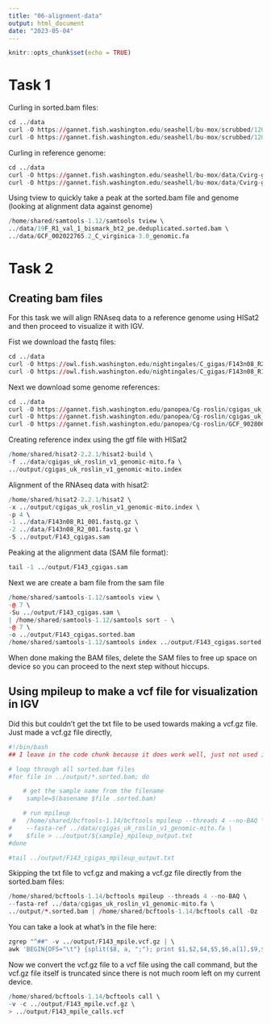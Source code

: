 ```yaml
---
title: "06-alignment-data"
output: html_document
date: "2023-05-04"
---
```


```r
knitr::opts_chunk$set(echo = TRUE)
```


# Task 1

Curling in sorted.bam files: 
```r
cd ../data
curl -O https://gannet.fish.washington.edu/seashell/bu-mox/scrubbed/120321-cvBS/19F_R1_val_1_bismark_bt2_pe.deduplicated.sorted.bam
curl -O https://gannet.fish.washington.edu/seashell/bu-mox/scrubbed/120321-cvBS/19F_R1_val_1_bismark_bt2_pe.deduplicated.sorted.bam.bai
```

Curling in reference genome:
```r
cd ../data
curl -O https://gannet.fish.washington.edu/seashell/bu-mox/data/Cvirg-genome/GCF_002022765.2_C_virginica-3.0_genomic.fa
curl -O https://gannet.fish.washington.edu/seashell/bu-mox/data/Cvirg-genome/GCF_002022765.2_C_virginica-3.0_genomic.fa.fai
```

Using tview to quickly take a peak at the sorted.bam file and genome (looking at alignment data against genome)
```r
/home/shared/samtools-1.12/samtools tview \
../data/19F_R1_val_1_bismark_bt2_pe.deduplicated.sorted.bam \
../data/GCF_002022765.2_C_virginica-3.0_genomic.fa
```

# Task 2
## Creating bam files

For this task we will align RNAseq data to a reference genome using HISat2 and then proceed to visualize it with IGV.

Fist we download the fastq files:
```r
cd ../data
curl -O https://owl.fish.washington.edu/nightingales/C_gigas/F143n08_R2_001.fastq.gz
curl -O https://owl.fish.washington.edu/nightingales/C_gigas/F143n08_R1_001.fastq.gz
```

Next we download some genome references:
```r
cd ../data
curl -O https://gannet.fish.washington.edu/panopea/Cg-roslin/cgigas_uk_roslin_v1_genomic-mito.fa
curl -O https://gannet.fish.washington.edu/panopea/Cg-roslin/cgigas_uk_roslin_v1_genomic-mito.fa.fai
curl -O https://gannet.fish.washington.edu/panopea/Cg-roslin/GCF_902806645.1_cgigas_uk_roslin_v1_genomic-mito.gtf
```

Creating reference index using the gtf file with HISat2
```r
/home/shared/hisat2-2.2.1/hisat2-build \
-f ../data/cgigas_uk_roslin_v1_genomic-mito.fa \
../output/cgigas_uk_roslin_v1_genomic-mito.index
```

Alignment of the RNAseq data with hisat2:
```r
/home/shared/hisat2-2.2.1/hisat2 \
-x ../output/cgigas_uk_roslin_v1_genomic-mito.index \
-p 4 \
-1 ../data/F143n08_R1_001.fastq.gz \
-2 ../data/F143n08_R2_001.fastq.gz \
-S ../output/F143_cgigas.sam
```


Peaking at the alignment data (SAM file format):
```r
tail -1 ../output/F143_cgigas.sam
```

Next we are create a bam file from the sam file

```r
/home/shared/samtools-1.12/samtools view \
-@ 7 \
-Su ../output/F143_cgigas.sam \
| /home/shared/samtools-1.12/samtools sort - \
-@ 7 \
-o ../output/F143_cgigas.sorted.bam 
/home/shared/samtools-1.12/samtools index ../output/F143_cgigas.sorted.bam
```
When done making the BAM files, delete the SAM files to free up space on device so you can proceed to the next step without hiccups.

## Using mpileup to make a vcf file for visualization in IGV
Did this but couldn't get the txt file to be used towards making a vcf.gz file. Just made a vcf.gz file directly,

```r
#!/bin/bash
## I leave in the code chunk because it does work well, just not used in the following workflow:

# loop through all sorted.bam files
#for file in ../output/*.sorted.bam; do

    # get the sample name from the filename
#    sample=$(basename $file .sorted.bam)

    # run mpileup
 #   /home/shared/bcftools-1.14/bcftools mpileup --threads 4 --no-BAQ \
#    --fasta-ref ../data/cgigas_uk_roslin_v1_genomic-mito.fa \
#    $file > ../output/${sample}_mpileup_output.txt
#done

```

```r
#tail ../output/F143_cgigas_mpileup_output.txt
```
Skipping the txt file to vcf.gz and making a vcf.gz file directly from the sorted.bam files:
```r
/home/shared/bcftools-1.14/bcftools mpileup --threads 4 --no-BAQ \
--fasta-ref ../data/cgigas_uk_roslin_v1_genomic-mito.fa \
../output/*.sorted.bam | /home/shared/bcftools-1.14/bcftools call -Oz -v -m -o ../output/F143_mpile.vcf.gz
```

You can take a look at what's in the file here:
```r
zgrep "^##" -v ../output/F143_mpile.vcf.gz | \
awk 'BEGIN{OFS="\t"} {split($8, a, ";"); print $1,$2,$4,$5,$6,a[1],$9,$10}' | head

```

Now we convert the vcf.gz file to a vcf file using the call command, but the vcf.gz file itself is truncated since there is not much room left on my current device.
```r
/home/shared/bcftools-1.14/bcftools call \
-v -c ../output/F143_mpile.vcf.gz \
> ../output/F143_mpile_calls.vcf
```


